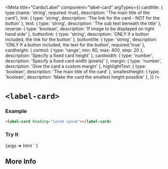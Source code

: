 


<Meta
  title="Cards/Label"
  component="label-card"
  argTypes={{
    cardtitle: { type:{name: 'string', required: true}, description: 'The main title of the card'},
    link: { type: 'string', description: 'The link for the card - NOT for the button' },
    text: { type: 'string', description: 'The sub text beneath the title' },
    reverse: { type: 'boolean', description: 'If image to be displayed on right hand side' },
    buttonlink: { type: 'string', description: 'ONLY if a button included, the link for the button' },
    buttontitle: { type: 'string', description: 'ONLY If a button included, the text for the button', required:'true' },
    cardheight: { control: { type: 'range', min: 60, max: 400, step: 20 }, description: 'Specify a fixed card height' },
    cardwidth: { type: 'number', description: 'Specify a fixed card width (pixels)' },
    margin: { type: 'number', description: 'Give the card a custom margin' },
    highlightText: { type: 'boolean', description: 'The main title of the card' },
    smallestheight: { type: 'boolean', description: 'Make the card the smallest height possible' },
  }}
/>

# `<label-card>`

### Example

```html
<label-card heading="Lorem ipsum"></label-card>
```

### Try It

<Canvas withSource="open" >
  <Story name="Build Your Own" component="label-card" args={{
    cardtitle: 'Title for card',
    link: '',
    text: 'Subtext goes here',
    reverse: false,
    cardheight: 0,
    cardwidth: 0,
    margin: 0,
    buttontitle: '',
    buttonlink: '',
    highlightText: false,
    smallestheight: false,
  }}>
    {args => html`
      <label-card
          cardtitle="${ifDefined(args.cardtitle || undefined)}"
          buttontitle="${ifDefined(args.buttontitle || undefined)}"
          buttonlink="${ifDefined(args.buttonlink || undefined)}"
          link="${ifDefined(args.link || undefined)}"
          text="${ifDefined(args.text || undefined)}"
          cardheight="${ifDefined(args.cardheight ? (args.cardheight + 'px') : undefined)}"
          cardwidth="${ifDefined(args.cardwidth ? (args.cardwidth + 'px') : undefined)}"
          margin="${ifDefined(args.margin ? (args.margin + 'px') : undefined)}"
          ?highlightText="${args.highlightText}"
          ?reverse="${args.reverse}"
          ?smallestheight="${args.smallestheight}"
      > </label-card>
    `}
  </Story>
</Canvas>

<ArgsTable story="Build Your Own"/>

## More Info

<Description markdown={readme} />
